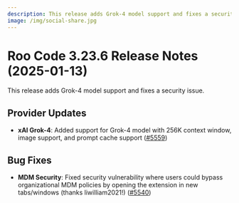 ```yaml
---
description: This release adds Grok-4 model support and fixes a security issue.
image: /img/social-share.jpg
---
```


# Roo Code 3.23.6 Release Notes (2025-01-13)

This release adds Grok-4 model support and fixes a security issue.

## Provider Updates

* **xAI Grok-4**: Added support for Grok-4 model with 256K context window, image support, and prompt cache support ([#5559](https://github.com/RooCodeInc/Roo-Code/pull/5559))

## Bug Fixes

* **MDM Security**: Fixed security vulnerability where users could bypass organizational MDM policies by opening the extension in new tabs/windows (thanks liwilliam2021!) ([#5540](https://github.com/RooCodeInc/Roo-Code/pull/5540))